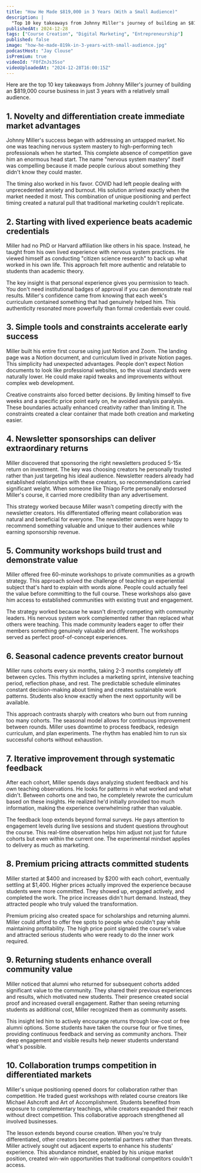 ```yaml
---
title: "How He Made $819,000 in 3 Years (With a Small Audience)"
description: |
  "Top 10 key takeaways from Johnny Miller's journey of building an $819,000 course business in just 3 years with a relatively small audience."
publishedAt: 2024-12-28
tags: ["Course Creation", "Digital Marketing", "Entrepreneurship"]
published: false
image: "how-he-made-819k-in-3-years-with-small-audience.jpg"
podcastHost: "Jay Clouse"
isPremium: true
videoId: "F0fZnJs3Sso"
videoUploadedAt: "2024-12-28T16:00:15Z"
---
```



<PodcastSummaryPageLayout frontmatter={frontmatter}>
Here are the top 10 key takeaways from Johnny Miller's journey of building an $819,000 course business in just 3 years with a relatively small audience.

## 1. Novelty and differentiation create immediate market advantages

Johnny Miller's success began with addressing an untapped market. No one was teaching nervous system mastery to high-performing tech professionals when he started. This complete absence of competition gave him an enormous head start. The name "nervous system mastery" itself was compelling because it made people curious about something they didn't know they could master.

The timing also worked in his favor. COVID had left people dealing with unprecedented anxiety and burnout. His solution arrived exactly when the market needed it most. This combination of unique positioning and perfect timing created a natural pull that traditional marketing couldn't replicate.

## 2. Starting with lived experience beats academic credentials

Miller had no PhD or Harvard affiliation like others in his space. Instead, he taught from his own lived experience with nervous system practices. He viewed himself as conducting "citizen science research" to back up what worked in his own life. This approach felt more authentic and relatable to students than academic theory.

The key insight is that personal experience gives you permission to teach. You don't need institutional badges of approval if you can demonstrate real results. Miller's confidence came from knowing that each week's curriculum contained something that had genuinely helped him. This authenticity resonated more powerfully than formal credentials ever could.

## 3. Simple tools and constraints accelerate early success

Miller built his entire first course using just Notion and Zoom. The landing page was a Notion document, and curriculum lived in private Notion pages. This simplicity had unexpected advantages. People don't expect Notion documents to look like professional websites, so the visual standards were naturally lower. He could make rapid tweaks and improvements without complex web development.

Creative constraints also forced better decisions. By limiting himself to five weeks and a specific price point early on, he avoided analysis paralysis. These boundaries actually enhanced creativity rather than limiting it. The constraints created a clear container that made both creation and marketing easier.

## 4. Newsletter sponsorships can deliver extraordinary returns

Miller discovered that sponsoring the right newsletters produced 5-15x return on investment. The key was choosing creators he personally trusted rather than just targeting his ideal audience. Newsletter readers already had established relationships with these creators, so recommendations carried significant weight. When someone like Thiago Forte personally endorsed Miller's course, it carried more credibility than any advertisement.

This strategy worked because Miller wasn't competing directly with the newsletter creators. His differentiated offering meant collaboration was natural and beneficial for everyone. The newsletter owners were happy to recommend something valuable and unique to their audiences while earning sponsorship revenue.

## 5. Community workshops build trust and demonstrate value

Miller offered free 60-minute workshops to private communities as a growth strategy. This approach solved the challenge of teaching an experiential subject that's hard to explain with words alone. People could actually feel the value before committing to the full course. These workshops also gave him access to established communities with existing trust and engagement.

The strategy worked because he wasn't directly competing with community leaders. His nervous system work complemented rather than replaced what others were teaching. This made community leaders eager to offer their members something genuinely valuable and different. The workshops served as perfect proof-of-concept experiences.

## 6. Seasonal cadence prevents creator burnout

Miller runs cohorts every six months, taking 2-3 months completely off between cycles. This rhythm includes a marketing sprint, intensive teaching period, reflection phase, and rest. The predictable schedule eliminates constant decision-making about timing and creates sustainable work patterns. Students also know exactly when the next opportunity will be available.

This approach contrasts sharply with creators who burn out from running too many cohorts. The seasonal model allows for continuous improvement between rounds. Miller uses downtime to process feedback, redesign curriculum, and plan experiments. The rhythm has enabled him to run six successful cohorts without exhaustion.

## 7. Iterative improvement through systematic feedback

After each cohort, Miller spends days analyzing student feedback and his own teaching observations. He looks for patterns in what worked and what didn't. Between cohorts one and two, he completely rewrote the curriculum based on these insights. He realized he'd initially provided too much information, making the experience overwhelming rather than valuable.

The feedback loop extends beyond formal surveys. He pays attention to engagement levels during live sessions and student questions throughout the course. This real-time observation helps him adjust not just for future cohorts but even within the current one. The experimental mindset applies to delivery as much as marketing.

## 8. Premium pricing attracts committed students

Miller started at $400 and increased by $200 with each cohort, eventually settling at $1,400. Higher prices actually improved the experience because students were more committed. They showed up, engaged actively, and completed the work. The price increases didn't hurt demand. Instead, they attracted people who truly valued the transformation.

Premium pricing also created space for scholarships and returning alumni. Miller could afford to offer free spots to people who couldn't pay while maintaining profitability. The high price point signaled the course's value and attracted serious students who were ready to do the inner work required.

## 9. Returning students enhance overall community value

Miller noticed that alumni who returned for subsequent cohorts added significant value to the community. They shared their previous experiences and results, which motivated new students. Their presence created social proof and increased overall engagement. Rather than seeing returning students as additional cost, Miller recognized them as community assets.

This insight led him to actively encourage returns through low-cost or free alumni options. Some students have taken the course four or five times, providing continuous feedback and serving as community anchors. Their deep engagement and visible results help newer students understand what's possible.

## 10. Collaboration trumps competition in differentiated markets

Miller's unique positioning opened doors for collaboration rather than competition. He traded guest workshops with related course creators like Michael Ashcroft and Art of Accomplishment. Students benefited from exposure to complementary teachings, while creators expanded their reach without direct competition. This collaborative approach strengthened all involved businesses.

The lesson extends beyond course creation. When you're truly differentiated, other creators become potential partners rather than threats. Miller actively sought out adjacent experts to enhance his students' experience. This abundance mindset, enabled by his unique market position, created win-win opportunities that traditional competitors couldn't access.

</PodcastSummaryPageLayout>

